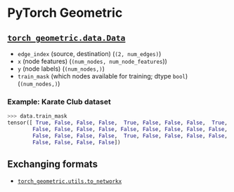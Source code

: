 # PyTorch Geometric

## [`torch_geometric.data.Data`](https://pytorch-geometric.readthedocs.io/en/latest/modules/data.html#torch_geometric.data.Data)
- `edge_index` (source, destination) (`(2, num_edges)`)
- `x` (node features) (`(num_nodes, num_node_features`))
- `y` (node labels) (`(num_nodes,)`)
- `train_mask` (which nodes available for training; dtype `bool`) (`(num_nodes,)`)

### Example: Karate Club dataset
```python
>>> data.train_mask
tensor([ True, False, False, False,  True, False, False, False,  True, False,
        False, False, False, False, False, False, False, False, False, False,
        False, False, False, False,  True, False, False, False, False, False,
        False, False, False, False])
```

## Exchanging formats
- [`torch_geometric.utils.to_networkx`](https://pytorch-geometric.readthedocs.io/en/latest/modules/utils.html#torch_geometric.utils.to_networkx)